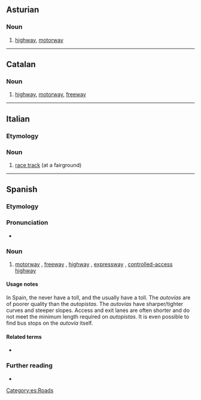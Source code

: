 ==Asturian==
{{wikipedia|lang=ast}}

===Noun===
{{ast-noun|f|autopistes}}

# [[highway]], [[motorway]]

----

==Catalan==

===Noun===
{{ca-noun|f}}

# [[highway]], [[motorway]], [[freeway]]

----

==Italian==

===Etymology===
{{prefix|it|auto|pista}}

===Noun===
{{it-noun|f}}

# [[race track]] (at a fairground)

----

==Spanish==
{{wikipedia|lang=es}}

===Etymology===
{{af|es|auto|pista}}

===Pronunciation===
* {{es-IPA}}

===Noun===
{{es-noun|f}}

# [[motorway]] {{q|Britain, Ireland, New Zealand}}, [[freeway]] {{q|Australia, Canada, US}}, [[highway]] {{q|parts of the US}}, [[expressway]] {{q|parts of the US}}, [[controlled-access highway]]

====Usage notes====
In Spain, the {{m|es|autovía|autovías}} never have a toll, and the {{m|es|autopista|autopistas}} usually have a toll. The ''autovías'' are of poorer quality than the ''autopistas''. The ''autovías'' have sharper/tighter curves and steeper slopes. Access and exit lanes are often shorter and do not meet the minimum length required on ''autopistas''. It is even possible to find bus stops on the ''autovía'' itself.

====Related terms====
*{{l|es|autovía}}

===Further reading===
* {{R:DRAE}}

[[Category:es:Roads]]